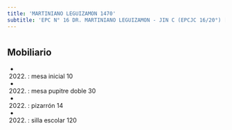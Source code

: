 ```yaml
---
title: 'MARTINIANO LEGUIZAMON 1470'
subtitle: 'EPC N° 16 DR. MARTINIANO LEGUIZAMON - JIN C (EPCJC 16/20°) [S]'
---
```


#


## Mobiliario

*  (2022) : mesa inicial 10 

*  (2022) : mesa pupitre doble 30 

*  (2022) : pizarrón 14 

*  (2022) : silla escolar 120 




